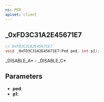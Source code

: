 ```yaml
---
ns: PED
apiset: client
---
```

## _0xFD3C31A2E45671E7

```c
// 0xFD3C31A2E45671E7
void _0xFD3C31A2E45671E7(Ped ped, int p1);
```

_DISABLE_A* - _DISABLE_C*

## Parameters
* **ped**:
* **p1**: